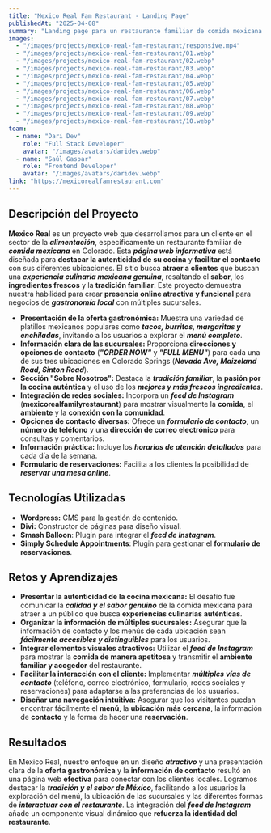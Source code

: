 ```yaml
---
title: "Mexico Real Fam Restaurant - Landing Page"
publishedAt: "2025-04-08"
summary: "Landing page para un restaurante familiar de comida mexicana en Colorado, destacando su autenticidad y facilitando el contacto con sus sucursales."
images:
  - "/images/projects/mexico-real-fam-restaurant/responsive.mp4"
  - "/images/projects/mexico-real-fam-restaurant/01.webp"
  - "/images/projects/mexico-real-fam-restaurant/02.webp"
  - "/images/projects/mexico-real-fam-restaurant/03.webp"
  - "/images/projects/mexico-real-fam-restaurant/04.webp"
  - "/images/projects/mexico-real-fam-restaurant/05.webp"
  - "/images/projects/mexico-real-fam-restaurant/06.webp"
  - "/images/projects/mexico-real-fam-restaurant/07.webp"
  - "/images/projects/mexico-real-fam-restaurant/08.webp"
  - "/images/projects/mexico-real-fam-restaurant/09.webp"
  - "/images/projects/mexico-real-fam-restaurant/10.webp"
team:
  - name: "Dari Dev"
    role: "Full Stack Developer"
    avatar: "/images/avatars/daridev.webp"
  - name: "Saúl Gaspar"
    role: "Frontend Developer"
    avatar: "/images/avatars/daridev.webp"
link: "https://mexicorealfamrestaurant.com"
---
```


## Descripción del Proyecto

**Mexico Real** es un proyecto web que desarrollamos para un cliente en el sector de la **_alimentación_**, específicamente un restaurante familiar de **_comida mexicana_** en Colorado. Esta ***página web informativa*** está diseñada para **destacar la autenticidad de su cocina** y **facilitar el contacto** con sus diferentes ubicaciones. El sitio busca **atraer a clientes** que buscan una **_experiencia culinaria mexicana genuina_**, resaltando el **sabor**, los **ingredientes frescos** y la **tradición familiar**. Este proyecto demuestra nuestra habilidad para crear **presencia online atractiva y funcional** para negocios de **_gastronomía local_** con múltiples sucursales.

* **Presentación de la oferta gastronómica:** Muestra una variedad de platillos mexicanos populares como ***tacos, burritos, margaritas y enchiladas***, invitando a los usuarios a explorar el **_menú completo_**.
* **Información clara de las sucursales:** Proporciona **direcciones y opciones de contacto** (***"ORDER NOW"*** y ***"FULL MENU"***) para cada una de sus tres ubicaciones en Colorado Springs (**_Nevada Ave, Maizeland Road, Sinton Road_**).
* **Sección "Sobre Nosotros":** Destaca la **_tradición familiar_**, la **pasión por la cocina auténtica** y el uso de los **_mejores y más frescos ingredientes_**.
* **Integración de redes sociales:** Incorpora un ***feed de Instagram*** (**mexicorealfamilyrestaurant**) para mostrar visualmente la **comida**, el **ambiente** y la **conexión con la comunidad**.
* **Opciones de contacto diversas:** Ofrece un **_formulario de contacto_**, un **número de teléfono** y una **dirección de correo electrónico** para consultas y comentarios.
* **Información práctica:** Incluye los **_horarios de atención detallados_** para cada día de la semana.
* **Formulario de reservaciones:** Facilita a los clientes la posibilidad de **_reservar una mesa online_**.

## Tecnologías Utilizadas

- **Wordpress:** CMS para la gestión de contenido.
- **Divi:** Constructor de páginas para diseño visual.
- **Smash Balloon**: Plugin para integrar el ***feed de Instagram***.
- **Simply Schedule Appointments**: Plugin para gestionar el **formulario de reservaciones**.

## Retos y Aprendizajes

* **Presentar la autenticidad de la cocina mexicana:** El desafío fue comunicar la **_calidad y el sabor genuino_** de la comida mexicana para atraer a un público que busca **experiencias culinarias auténticas**.
* **Organizar la información de múltiples sucursales:** Asegurar que la información de contacto y los menús de cada ubicación sean **_fácilmente accesibles y distinguibles_** para los usuarios.
* **Integrar elementos visuales atractivos:** Utilizar el ***feed de Instagram*** para mostrar la **comida de manera apetitosa** y transmitir el **ambiente familiar y acogedor** del restaurante.
* **Facilitar la interacción con el cliente:** Implementar **_múltiples vías de contacto_** (teléfono, correo electrónico, formulario, redes sociales y reservaciones) para adaptarse a las preferencias de los usuarios.
* **Diseñar una navegación intuitiva:** Asegurar que los visitantes puedan encontrar fácilmente el **menú**, la **ubicación más cercana**, la información de **contacto** y la forma de hacer una **reservación**.

## Resultados

En Mexico Real, nuestro enfoque en un diseño ***atractivo*** y una presentación clara de la **oferta gastronómica** y la **información de contacto** resultó en una página web **efectiva** para conectar con los clientes locales. Logramos destacar la **_tradición y el sabor de México_**, facilitando a los usuarios la exploración del menú, la ubicación de las sucursales y las diferentes formas de **_interactuar con el restaurante_**. La integración del ***feed de Instagram*** añade un componente visual dinámico que **refuerza la identidad del restaurante**.